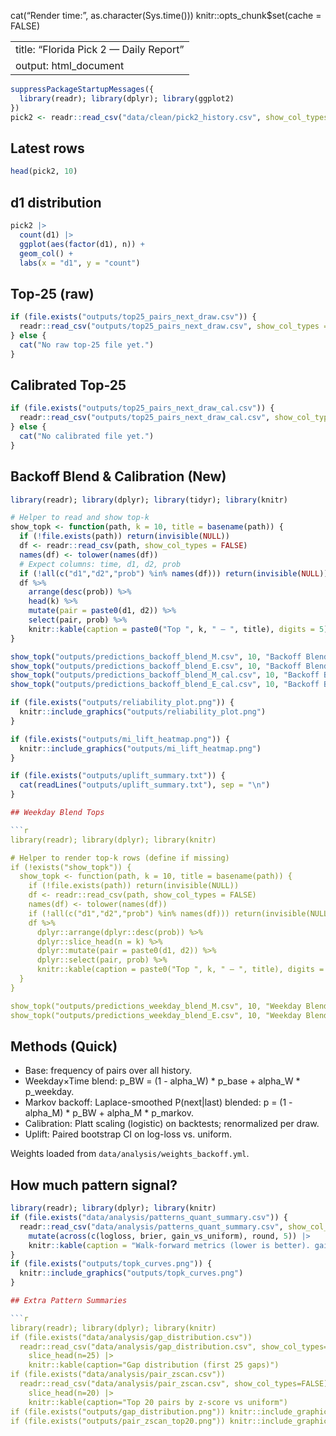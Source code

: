 cat("Render time: ", as.character(Sys.time()))
knitr::opts_chunk$set(cache = FALSE)

---
title: "Florida Pick 2 — Daily Report"
output: html_document
---

```r
suppressPackageStartupMessages({
  library(readr); library(dplyr); library(ggplot2)
})
pick2 <- readr::read_csv("data/clean/pick2_history.csv", show_col_types = FALSE)
```

## Latest rows
```r
head(pick2, 10)
```

## d1 distribution
```r
pick2 |>
  count(d1) |>
  ggplot(aes(factor(d1), n)) +
  geom_col() +
  labs(x = "d1", y = "count")
```

## Top-25 (raw)
```r
if (file.exists("outputs/top25_pairs_next_draw.csv")) {
  readr::read_csv("outputs/top25_pairs_next_draw.csv", show_col_types = FALSE) |> head(10)
} else {
  cat("No raw top-25 file yet.")
}
```

## Calibrated Top-25
```r
if (file.exists("outputs/top25_pairs_next_draw_cal.csv")) {
  readr::read_csv("outputs/top25_pairs_next_draw_cal.csv", show_col_types = FALSE) |> head(10)
} else {
  cat("No calibrated file yet.")
}
```

## Backoff Blend & Calibration (New)

```r
library(readr); library(dplyr); library(tidyr); library(knitr)

# Helper to read and show top-k
show_topk <- function(path, k = 10, title = basename(path)) {
  if (!file.exists(path)) return(invisible(NULL))
  df <- readr::read_csv(path, show_col_types = FALSE)
  names(df) <- tolower(names(df))
  # Expect columns: time, d1, d2, prob
  if (!all(c("d1","d2","prob") %in% names(df))) return(invisible(NULL))
  df %>%
    arrange(desc(prob)) %>%
    head(k) %>%
    mutate(pair = paste0(d1, d2)) %>%
    select(pair, prob) %>%
    knitr::kable(caption = paste0("Top ", k, " — ", title), digits = 5)
}

show_topk("outputs/predictions_backoff_blend_M.csv", 10, "Backoff Blend (Morning)")
show_topk("outputs/predictions_backoff_blend_E.csv", 10, "Backoff Blend (Evening)")
show_topk("outputs/predictions_backoff_blend_M_cal.csv", 10, "Backoff Blend Calibrated (Morning)")
show_topk("outputs/predictions_backoff_blend_E_cal.csv", 10, "Backoff Blend Calibrated (Evening)")

if (file.exists("outputs/reliability_plot.png")) {
  knitr::include_graphics("outputs/reliability_plot.png")
}

if (file.exists("outputs/mi_lift_heatmap.png")) {
  knitr::include_graphics("outputs/mi_lift_heatmap.png")
}

if (file.exists("outputs/uplift_summary.txt")) {
  cat(readLines("outputs/uplift_summary.txt"), sep = "\n")
}

## Weekday Blend Tops

```r
library(readr); library(dplyr); library(knitr)

# Helper to render top-k rows (define if missing)
if (!exists("show_topk")) {
  show_topk <- function(path, k = 10, title = basename(path)) {
    if (!file.exists(path)) return(invisible(NULL))
    df <- readr::read_csv(path, show_col_types = FALSE)
    names(df) <- tolower(names(df))
    if (!all(c("d1","d2","prob") %in% names(df))) return(invisible(NULL))
    df %>%
      dplyr::arrange(dplyr::desc(prob)) %>%
      dplyr::slice_head(n = k) %>%
      dplyr::mutate(pair = paste0(d1, d2)) %>%
      dplyr::select(pair, prob) %>%
      knitr::kable(caption = paste0("Top ", k, " — ", title), digits = 5)
  }
}

show_topk("outputs/predictions_weekday_blend_M.csv", 10, "Weekday Blend (Morning)")
show_topk("outputs/predictions_weekday_blend_E.csv", 10, "Weekday Blend (Evening)")
```

## Methods (Quick)

- Base: frequency of pairs over all history.
- Weekday×Time blend: p_BW = (1 - alpha_W) * p_base + alpha_W * p_weekday.
- Markov backoff: Laplace-smoothed P(next|last) blended: p = (1 - alpha_M) * p_BW + alpha_M * p_markov.
- Calibration: Platt scaling (logistic) on backtests; renormalized per draw.
- Uplift: Paired bootstrap CI on log-loss vs. uniform.

Weights loaded from `data/analysis/weights_backoff.yml`.

## How much pattern signal?

```r
library(readr); library(dplyr); library(knitr)
if (file.exists("data/analysis/patterns_quant_summary.csv")) {
  readr::read_csv("data/analysis/patterns_quant_summary.csv", show_col_types = FALSE) |>
    mutate(across(c(logloss, brier, gain_vs_uniform), round, 5)) |>
    knitr::kable(caption = "Walk-forward metrics (lower is better). gain_vs_uniform = (LL_uniform - LL_model)/LL_uniform")
}
if (file.exists("outputs/topk_curves.png")) {
  knitr::include_graphics("outputs/topk_curves.png")
}

## Extra Pattern Summaries

```r
library(readr); library(dplyr); library(knitr)
if (file.exists("data/analysis/gap_distribution.csv"))
  readr::read_csv("data/analysis/gap_distribution.csv", show_col_types=FALSE) |>
    slice_head(n=25) |>
    knitr::kable(caption="Gap distribution (first 25 gaps)")
if (file.exists("data/analysis/pair_zscan.csv"))
  readr::read_csv("data/analysis/pair_zscan.csv", show_col_types=FALSE) |>
    slice_head(n=20) |>
    knitr::kable(caption="Top 20 pairs by z-score vs uniform")
if (file.exists("outputs/gap_distribution.png")) knitr::include_graphics("outputs/gap_distribution.png")
if (file.exists("outputs/pair_zscan_top20.png")) knitr::include_graphics("outputs/pair_zscan_top20.png")
```
